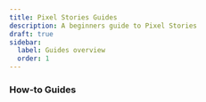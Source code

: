 ```yaml
---
title: Pixel Stories Guides
description: A beginners guide to Pixel Stories
draft: true
sidebar:
  label: Guides overview
  order: 1
---
```



### How-to Guides

<CardGrid>
  <LinkCard
    href="https://github.com/HiDeoo/starlight-links-validator"
    title="starlight-links-validator"
    description="Check for broken links in your Starlight pages."
  />
  <LinkCard
    href="https://github.com/HiDeoo/starlight-typedoc"
    title="starlight-typedoc"
    description="Generate Starlight pages from TypeScript using TypeDoc."
  />
  <LinkCard
    href="https://github.com/HiDeoo/starlight-blog"
    title="starlight-blog"
    description="Add a blog to your documentation site."
  />
  <LinkCard
    href="https://github.com/HiDeoo/starlight-openapi"
    title="starlight-openapi"
    description="Create documentation pages from OpenAPI/Swagger specifications."
  />
  <LinkCard
    href="https://github.com/HiDeoo/starlight-obsidian"
    title="starlight-obsidian"
    description="Publish Obsidian vaults in your Starlight site."
  />
  <LinkCard
    href="https://astro-ghostcms.xyz/intro/starlight/install/"
    title="starlight-ghostcms"
    description="Add your GhostCMS blog posts alongside your Starlight Docs"
  />
  <LinkCard
    href="https://github.com/HiDeoo/starlight-image-zoom"
    title="starlight-image-zoom"
    description="Add zoom capabilities to your documentation images."
  />
  <LinkCard
    href="https://github.com/lorenzolewis/starlight-utils"
    title="starlight-utils"
    description="Extend Starlight with a collection of common utilities."
  />
  <LinkCard
    href="https://github.com/trueberryless/starlight-view-modes"
    title="starlight-view-modes"
    description="Add different view mode capabilities to your documentation website."
  />
  <LinkCard
    href="https://github.com/HiDeoo/starlight-versions"
    title="starlight-versions"
    description="Version your Starlight documentation pages."
  />
  <LinkCard
    href="https://github.com/HiDeoo/starlight-theme-rapide"
    title="starlight-theme-rapide"
    description="Starlight theme inspired by the Visual Studio Code Vitesse theme."
  />
</CardGrid>
